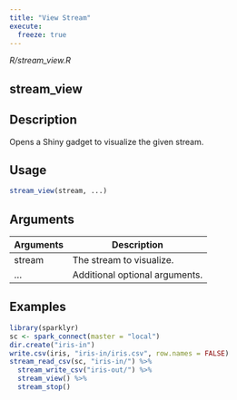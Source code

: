 ```yaml
---
title: "View Stream"
execute:
  freeze: true
---
```


*R/stream_view.R*

## stream_view

## Description
Opens a Shiny gadget to visualize the given stream. 


## Usage
```r
stream_view(stream, ...) 
```

## Arguments
|Arguments|Description|
|---|---|
| stream | The stream to visualize. |
| ... | Additional optional arguments. |





## Examples
```r
library(sparklyr) 
sc <- spark_connect(master = "local") 
dir.create("iris-in") 
write.csv(iris, "iris-in/iris.csv", row.names = FALSE) 
stream_read_csv(sc, "iris-in/") %>% 
  stream_write_csv("iris-out/") %>% 
  stream_view() %>% 
  stream_stop() 
```


